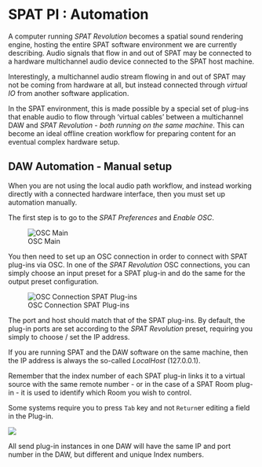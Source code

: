 # SPAT PI : Automation

A computer running _SPAT Revolution_ becomes a spatial sound rendering engine, hosting the entire SPAT software environment we are currently describing.
Audio signals that flow in and out of SPAT may be connected to a hardware multichannel audio device connected to the SPAT host machine.

Interestingly, a multichannel audio stream flowing in and out of SPAT may not be coming from hardware at all, but instead connected through _virtual IO_ from another software application.

In the SPAT environment, this is made possible by a special set of plug-ins that enable audio to flow through 'virtual cables' between a multichannel DAW and _SPAT Revolution_ - _both running on the same machine_.
This can become an ideal offline creation workflow for preparing content for an eventual complex hardware setup.


## DAW Automation - Manual setup

When you are not using the local audio path workflow, and instead working directly with a connected hardware interface, then you must set up automation manually.

The first step is to go to the _SPAT Preferences_ and _Enable OSC_.

![OSC Main](https://media.githubusercontent.com/media/FLUX-SE/doc_images/main/SpatR/Preference/OSCMain.png)

You then need to set up an OSC connection in order to connect with SPAT plug-ins via OSC. In one of the _SPAT Revolution_ OSC connections, you can simply choose an input preset for a SPAT plug-in and do the same for the output preset configuration.

![OSC Connection SPAT Plug-ins](https://media.githubusercontent.com/media/FLUX-SE/doc_images/main/SpatR/ThirdParty/OSCConnectionsPlugins.png)

The port and host should match that of the SPAT plug-ins. By default, the plug-in ports are set according to the _SPAT Revolution_ preset, requiring you simply to choose / set the IP address.

If you are running SPAT and the DAW software on the same machine, then the IP address is always the so-called _LocalHost_ (127.0.0.1).

Remember that the index number of each SPAT plug-in links it to a virtual source with the same remote number - or in the case of a SPAT Room plug-in - it is used to identify which Room you wish to control.

:::{.callout-warning}
 Some systems require you to press ```Tab``` key and not ```Return```er editing a field in the Plug-in.
:::

![](https://media.githubusercontent.com/media/FLUX-SE/doc_images/main/SpatR/ThirdParty/ReaperSend.png)

:::{.callout-note}
All send plug-in instances in one DAW will have the same IP and port number in the DAW, but different and unique Index numbers. 
:::
